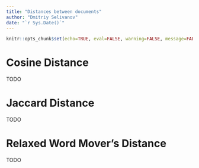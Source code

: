 ```yaml
---
title: "Distances between documents"
author: "Dmitriy Selivanov"
date: "`r Sys.Date()`"
---
```

```r
knitr::opts_chunk$set(echo=TRUE, eval=FALSE, warning=FALSE, message=FALSE)
```

# Cosine Distance
TODO

# Jaccard Distance
TODO

# Relaxed Word Mover's Distance
TODO
